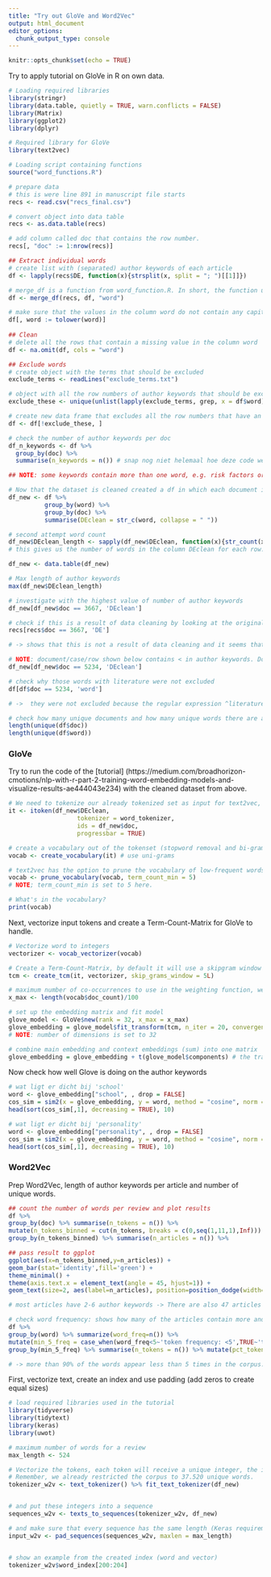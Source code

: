 ```yaml
---
title: "Try out GloVe and Word2Vec"
output: html_document
editor_options: 
  chunk_output_type: console
---
```


```r
knitr::opts_chunk$set(echo = TRUE)
```
Try to apply tutorial on GloVe in R on own data. 

```r
# Loading required libraries
library(stringr)
library(data.table, quietly = TRUE, warn.conflicts = FALSE)
library(Matrix)
library(ggplot2)
library(dplyr)

# Required library for GloVe
library(text2vec)

# Loading script containing functions
source("word_functions.R")

# prepare data 
# this is were line 891 in manuscript file starts
recs <- read.csv("recs_final.csv")

# convert object into data table
recs <- as.data.table(recs)

# add column called doc that contains the row number.
recs[, "doc" := 1:nrow(recs)]

## Extract individual words
# create list with (separated) author keywords of each article
df <- lapply(recs$DE, function(x){strsplit(x, split = "; ")[[1]]})

# merge_df is a function from word_function.R. In short, the function unlist() is applied to the list object that has been put into the function (in this case df) and adds the output/result of this to the new column. 
df <- merge_df(recs, df, "word")

# make sure that the values in the column word do not contain any capitals.   
df[, word := tolower(word)]
  
## Clean
# delete all the rows that contain a missing value in the column word
df <- na.omit(df, cols = "word")

## Exclude words
# create object with the terms that should be excluded  
exclude_terms <- readLines("exclude_terms.txt")

# object with all the row numbers of author keywords that should be excluded from the data frame 
exclude_these <- unique(unlist(lapply(exclude_terms, grep, x = df$word)))

# create new data frame that excludes all the row numbers that have an author keyword that should be excluded 
df <- df[!exclude_these, ]

# check the number of author keywords per doc
df_n_keywords <- df %>% 
  group_by(doc) %>% 
  summarise(n_keywords = n()) # snap nog niet helemaal hoe deze code weet dat die n() dan betrekking heeft op de column word maar gaat wel goed. 

## NOTE: some keywords contain more than one word, e.g. risk factors or follow-up studies and youth smoking behavior. So to now the lenght (number of words) per doc this won't work

# Now that the dataset is cleaned created a df in which each document is a row and the column DEclean contains the author keywords of the specific document. Shape the tokens back to their original form
df_new <- df %>% 
          group_by(word) %>% 
          group_by(doc) %>% 
          summarise(DEclean = str_c(word, collapse = " "))

# second attempt word count
df_new$DEclean_length <- sapply(df_new$DEclean, function(x){str_count(x, " ")+1})
# this gives us the number of words in the column DEclean for each row. NOTE: words that are connected by a - are seen as one word, e.g. follow-up or affect-regulatory. Also, abbreviations are also counted as a word, e.g. INFORMATION AND COMMUNICATION TECHNOLOGY (ICT). (ICT) is counted in this example. 

df_new <- data.table(df_new)

# Max length of author keywords 
max(df_new$DEclean_length)

# investigate with the highest value of number of author keywords
df_new[df_new$doc == 3667, 'DEclean']

# check if this is a result of data cleaning by looking at the original data set
recs[recs$doc == 3667, 'DE']

# -> shows that this is not a result of data cleaning and it seems that this article does really have 524 author keywords.

# NOTE: document/case/row shown below contains < in author keywords. Does this need to be cleaned? It also includes the word literature whereas this word was part of the terms that had to be excluded.
df_new[df_new$doc == 5234, 'DEclean']

# check why those words with literature were not excluded
df[df$doc == 5234, 'word']

# ->  they were not excluded because the regular expression ^literature$ tells to only delete those values that where start of the string is followed by literature followed by the end of the string. 

# check how many unique documents and how many unique words there are after excluding non substantive words. 
length(unique(df$doc))
length(unique(df$word))

```

### GloVe ###
Try to run the code of the [tutorial] (https://medium.com/broadhorizon-cmotions/nlp-with-r-part-2-training-word-embedding-models-and-visualize-results-ae444043e234) with the cleaned dataset from above. 
```r
# We need to tokenize our already tokenized set as input for text2vec, re-use cleaned text in df_new
it <- itoken(df_new$DEclean, 
                   tokenizer = word_tokenizer,
                   ids = df_new$doc,
                   progressbar = TRUE)

# create a vocabulary out of the tokenset (stopword removal and bi-grams are optional)
vocab <- create_vocabulary(it) # use uni-grams

# text2vec has the option to prune the vocabulary of low-frequent words
vocab <- prune_vocabulary(vocab, term_count_min = 5)
# NOTE; term_count_min is set to 5 here.

# What's in the vocabulary?
print(vocab)
```

Next, vectorize input tokens and create a Term-Count-Matrix for GloVe to handle. 
```r
# Vectorize word to integers
vectorizer <- vocab_vectorizer(vocab)

# Create a Term-Count-Matrix, by default it will use a skipgram window of 5 (symmetrical)
tcm <- create_tcm(it, vectorizer, skip_grams_window = 5L)

# maximum number of co-occurrences to use in the weighting function, we choose the entire token set divided by 100
x_max <- length(vocab$doc_count)/100

# set up the embedding matrix and fit model
glove_model <- GloVe$new(rank = 32, x_max = x_max) 
glove_embedding = glove_model$fit_transform(tcm, n_iter = 20, convergence_tol = 0.01, n_threads = 4)
# NOTE: number of dimensions is set to 32

# combine main embedding and context embeddings (sum) into one matrix
glove_embedding = glove_embedding + t(glove_model$components) # the transpose of the context matrix
```

Now check how well Glove is doing on the author keywords
```r
# wat ligt er dicht bij 'school'
word <- glove_embedding["school", , drop = FALSE] 
cos_sim = sim2(x = glove_embedding, y = word, method = "cosine", norm = "l2")
head(sort(cos_sim[,1], decreasing = TRUE), 10)

# wat ligt er dicht bij 'personality'
word <- glove_embedding["personality", , drop = FALSE] 
cos_sim = sim2(x = glove_embedding, y = word, method = "cosine", norm = "l2")
head(sort(cos_sim[,1], decreasing = TRUE), 10)
```

### Word2Vec ###
Prep Word2Vec, length of author keywords per article and number of unique words. 
```r
## count the number of words per review and plot results
df %>% 
group_by(doc) %>% summarise(n_tokens = n()) %>%
mutate(n_tokens_binned = cut(n_tokens, breaks = c(0,seq(1,11,1),Inf))) %>% 
group_by(n_tokens_binned) %>% summarise(n_articles = n()) %>% 

## pass result to ggplot
ggplot(aes(x=n_tokens_binned,y=n_articles)) + 
geom_bar(stat='identity',fill='green') + 
theme_minimal() + 
theme(axis.text.x = element_text(angle = 45, hjust=1)) + 
geom_text(size=2, aes(label=n_articles), position=position_dodge(width=0.9), vjust=-0.25)

# most articles have 2-6 author keywords -> There are also 47 articles that only have 1 author keyword

# check word frequency: shows how many of the articles contain more and less than 5 author keywords. 
df %>% 
group_by(word) %>% summarize(word_freq=n()) %>% 
mutate(min_5_freq = case_when(word_freq<5~'token frequency: <5',TRUE~'token frequency: >=5')) %>% 
group_by(min_5_freq) %>% summarise(n_tokens = n()) %>% mutate(pct_tokens = n_tokens / sum(n_tokens))

# -> more than 90% of the words appear less than 5 times in the corpus. 
```

First, vectorize text, create an index and use padding (add zeros to create equal sizes)
```r
# load required libraries used in the tutorial 
library(tidyverse)
library(tidytext)
library(keras)
library(uwot)

# maximum number of words for a review
max_length <- 524

# Vectorize the tokens, each token will receive a unique integer, the index of that token in a dictionary. 
# Remember, we already restricted the corpus to 37.520 unique words.
tokenizer_w2v <- text_tokenizer() %>% fit_text_tokenizer(df_new)


# and put these integers into a sequence
sequences_w2v <- texts_to_sequences(tokenizer_w2v, df_new)

# and make sure that every sequence has the same length (Keras requirement)
input_w2v <- pad_sequences(sequences_w2v, maxlen = max_length)


# show an example from the created index (word and vector)
tokenizer_w2v$word_index[200:204]
```


